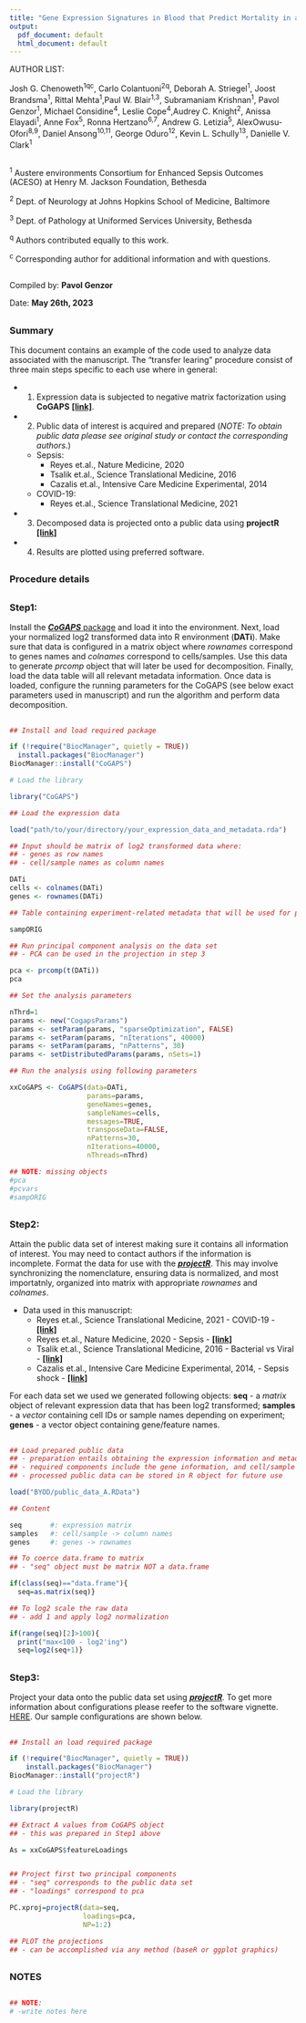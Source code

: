 ```yaml
---
title: "Gene Expression Signatures in Blood that Predict Mortality in a West African Sepsis Cohort Define Host Response Phenotypes"
output:
  pdf_document: default
  html_document: default
---
```


AUTHOR LIST:  

Josh G. Chenoweth^1qc^, Carlo Colantuoni^2q^, Deborah A. Striegel^1^, Joost Brandsma^1^, Rittal Mehta^1^,Paul W. Blair^1,3^, Subramaniam Krishnan^1^, Pavol Genzor^1^, Michael Considine^4^, Leslie Cope^4^,Audrey C. Knight^2^, Anissa Elayadi^1^, Anne Fox^5^, Ronna Hertzano^6,7^, Andrew G. Letizia^5^, AlexOwusu-Ofori^8,9^, Daniel Ansong^10,11^, George Oduro^12^, Kevin L. Schully^13^, Danielle V. Clark^1^


##

^1^ Austere environments Consortium for Enhanced Sepsis Outcomes (ACESO) at Henry M. Jackson Foundation, Bethesda

^2^ Dept. of Neurology at Johns Hopkins School of Medicine, Baltimore

^3^ Dept. of Pathology at Uniformed Services University, Bethesda
  
^q^ Authors contributed equally to this work. 

^c^ Corresponding author for additional information and with questions.  

##
Compiled by: __Pavol Genzor__ 

Date: __May 26th, 2023__

##
### Summary 

This document contains an example of the code used to analyze data associated with the manuscript. The "transfer learing" procedure consist of three main steps specific to each use where in general:  

* 1. Expression data is subjected to negative matrix factorization using __CoGAPS__
[**[link]**](https://bmcbioinformatics.biomedcentral.com/articles/10.1186/s12859-020-03796-9). 

* 2. Public data of interest is acquired and prepared (*NOTE: To obtain public data please see original study or contact the corresponding authors.*)

    + Sepsis:
      + Reyes et.al., Nature Medicine, 2020 
      + Tsalik et.al., Science Translational Medicine, 2016
      + Cazalis et.al., Intensive Care Medicine Experimental, 2014  
      
    + COVID-19:
      + Reyes et.al., Science Translational Medicine, 2021

    
* 3. Decomposed data is projected onto a public data using __projectR__
[**[link]**](https://www.bioconductor.org/packages/release/bioc/html/projectR.html) 

* 4. Results are plotted using preferred software.


##
### Procedure details 


##
### Step1:  
Install the [___***CoGAPS***___ package](https://www.bioconductor.org/packages/release/bioc/html/CoGAPS.html) and load it into the environment. Next, load your normalized log2 transformed data into R environment (**DATi**). Make sure that data is configured in a matrix object where _rownames_ correspond to genes names and _colnames_ correspond to cells/samples. Use this data to generate _prcomp_ object that will later be used for decomposition. Finally, load the data table will all relevant metadata information. Once data is loaded, configure the running parameters for the CoGAPS (see below exact parameters used in manuscript) and run the algorithm and perform data decomposition.  

##
```r
## Install and load required package

if (!require("BiocManager", quietly = TRUE))
  install.packages("BiocManager")
BiocManager::install("CoGAPS")

# Load the library

library("CoGAPS")

## Load the expression data

load("path/to/your/directory/your_expression_data_and_metadata.rda")

## Input should be matrix of log2 transformed data where:
## - genes as row names
## - cell/sample names as column names

DATi
cells <- colnames(DATi)
genes <- rownames(DATi)

## Table containing experiment-related metadata that will be used for plotting

sampORIG

## Run principal component analysis on the data set
## - PCA can be used in the projection in step 3

pca <- prcomp(t(DATi))
pca

## Set the analysis parameters

nThrd=1
params <- new("CogapsParams")
params <- setParam(params, "sparseOptimization", FALSE)
params <- setParam(params, "nIterations", 40000)
params <- setParam(params, "nPatterns", 30)
params <- setDistributedParams(params, nSets=1)

## Run the analysis using following parameters 

xxCoGAPS <- CoGAPS(data=DATi,
                   params=params,
                   geneNames=genes,
                   sampleNames=cells,
                   messages=TRUE,
                   transposeData=FALSE,
                   nPatterns=30,
                   nIterations=40000,
                   nThreads=nThrd)

## NOTE: missing objects
#pca
#pcvars
#sampORIG

```

## 
### Step2:  
Attain the public data set of interest making sure it contains all information of interest. You may need to contact authors if the information is incomplete. Format the data for use with the [___***projectR***___](https://www.bioconductor.org/packages/release/bioc/html/projectR.html). This may involve synchronizing the nomenclature, ensuring data is normalized, and most importatnly, organized into matrix with appropriate _rownames_ and _colnames_. 

+ Data used in this manuscript:
  + Reyes et.al., Science Translational Medicine, 2021 - COVID-19 - [**[link]**](https://www.science.org/doi/10.1126/scitranslmed.abe9599)
  + Reyes et.al., Nature Medicine, 2020 - Sepsis - [**[link]**](https://www.nature.com/articles/s41591-020-0752-4)
  + Tsalik et.al., Science Translational Medicine, 2016 - Bacterial vs Viral - [**[link]**](https://www.science.org/doi/abs/10.1126/scitranslmed.aad6873)
  + Cazalis et.al., Intensive Care Medicine Experimental, 2014, - Sepsis shock - [**[link]**](https://icm-experimental.springeropen.com/articles/10.1186/s40635-014-0020-3)
  


For each data set we used we generated following objects: __seq__ - a _matrix_ object of relevant expression data that has been log2 transformed; __samples__ - a _vector_ containing cell IDs or sample names depending on experiment; __genes__ - a vector object containing gene/feature names. 

##
```r
## Load prepared public data
## - preparation entails obtaining the expression information and metadata
## - required components include the gene information, and cell/sample information
## - processed public data can be stored in R object for future use

load("BYOD/public_data_A.RData")

## Content

seq       #: expression matrix
samples   #: cell/sample -> column names
genes     #: genes -> rownames

## To coerce data.frame to matrix
## - "seq" object must be matrix NOT a data.frame

if(class(seq)=="data.frame"){
  seq=as.matrix(seq)}

## To log2 scale the raw data
## - add 1 and apply log2 normalization

if(range(seq)[2]>100){
  print("max<100 - log2'ing")
  seq=log2(seq+1)}

```

##
### Step3:  
Project your data onto the public data set using [___***projectR***___](https://www.bioconductor.org/packages/release/bioc/html/projectR.html). To get more information about configurations please reefer to the software vignette. [HERE](https://www.bioconductor.org/packages/release/bioc/vignettes/projectR/inst/doc/projectR.pdf). Our sample configurations are shown below. 

##
```r
## Install an load required package

if (!require("BiocManager", quietly = TRUE))
    install.packages("BiocManager")
BiocManager::install("projectR")

# Load the library

library(projectR)

## Extract A values from CoGAPS object
## - this was prepared in Step1 above

As = xxCoGAPS$featureLoadings


## Project first two principal components
## - "seq" corresponds to the public data set
## - "loadings" correspond to pca 

PC.xproj=projectR(data=seq,
                  loadings=pca,
                  NP=1:2)

## PLOT the projections
## - can be accomplished via any method (baseR or ggplot graphics)

```

##
### NOTES
##

```r
## NOTE:
# -write notes here
```











